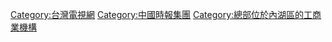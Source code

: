 {{Catnav|頁面分類|...|各國電視|台灣電視|台灣電視網}}
{{catmore|中天電視}}

[[Category:台灣電視網|Category:台灣電視網]]
[[Category:中國時報集團|Category:中國時報集團]]
[[Category:總部位於內湖區的工商業機構|Category:總部位於內湖區的工商業機構]]